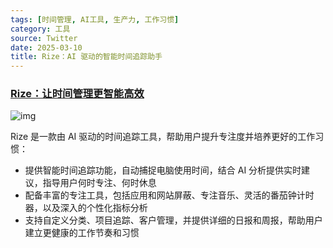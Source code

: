 ```yaml
---
tags: [时间管理, AI工具, 生产力, 工作习惯]
category: 工具
source: Twitter
date: 2025-03-10
title: Rize：AI 驱动的智能时间追踪助手
---
```


### [Rize：让时间管理更智能高效](https://rize.io/)

![img](https://img.mengpeng.tech/i/2025/03/14/67d3c4317965c.webp)

Rize 是一款由 AI 驱动的时间追踪工具，帮助用户提升专注度并培养更好的工作习惯：

- 提供智能时间追踪功能，自动捕捉电脑使用时间，结合 AI 分析提供实时建议，指导用户何时专注、何时休息
- 配备丰富的专注工具，包括应用和网站屏蔽、专注音乐、灵活的番茄钟计时器，以及深入的个性化指标分析
- 支持自定义分类、项目追踪、客户管理，并提供详细的日报和周报，帮助用户建立更健康的工作节奏和习惯 